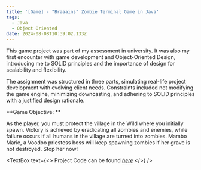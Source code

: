 ```yaml
---
title: '[Game] - "Braaains" Zombie Terminal Game in Java'
tags:
  - Java
  - Object Oriented
date: 2024-08-08T10:39:02.133Z
---
```


This game project was part of my assessment in university. It was also my first encounter with game development and Object-Oriented Design, introducing me to SOLID principles and the importance of design for scalability and flexibility. 

The assignment was structured in three parts, simulating real-life project development with evolving client needs. Constraints included not modifying the game engine, minimizing downcasting, and adhering to SOLID principles with a justified design rationale. 

**Game Objective: **

As the player, you must protect the village in the Wild where you initially spawn. Victory is achieved by eradicating all zombies and enemies, while failure occurs if all humans in the village are turned into zombies. Mambo Marie, a Voodoo priestess boss will keep spawning zombies if her grave is not destroyed. Stop her now!

<VideoPlayer url="https://www.youtube.com/watch?v=AWFm-3occMg&t=149s" />

<TextBox
  text={<>
    Project Code can be found *[here]()*
  </>}
/>
